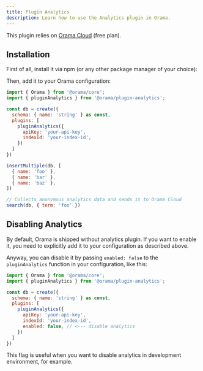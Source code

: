 ```yaml
---
title: Plugin Analytics
description: Learn how to use the Analytics plugin in Orama.
---
```



This plugin relies on [Orama Cloud](https://cloud.orama.com) (free plan).

## Installation

First of all, install it via npm (or any other package manager of your choice):

<Install pkg="@orama/plugin-analytics"/>

Then, add it to your Orama configuration:

```js
import { Orama } from '@orama/core';
import { pluginAnalytics } from '@orama/plugin-analytics';

const db = create({
  schema: { name: 'string' } as const,
  plugins: [
    pluginAnalytics({
      apiKey: 'your-api-key',
      indexId: 'your-index-id',
    })
  ]
})

insertMultiple(db, [
  { name: 'foo' },
  { name: 'bar' },
  { name: 'baz' },
])

// Collects anonymous analytics data and sends it to Orama Cloud
search(db, { term: 'foo' })
```

## Disabling Analytics

By default, Orama is shipped without analytics plugin. If you want to enable it, you need to explicitly add it to your configuration as described above.

Anyway, you can disable it by passing `enabled: false` to the `pluginAnalytics` function in your configuration, like this:

```js
import { Orama } from '@orama/core';
import { pluginAnalytics } from '@orama/plugin-analytics';

const db = create({
  schema: { name: 'string' } as const,
  plugins: [
    pluginAnalytics({
      apiKey: 'your-api-key',
      indexId: 'your-index-id',
      enabled: false, // <--- disable analytics
    })
  ]
})
```

This flag is useful when you want to disable analytics in development environment, for example.
